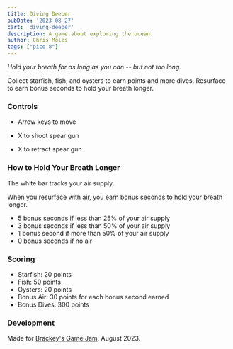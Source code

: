 ```yaml
---
title: Diving Deeper
pubDate: '2023-08-27'
cart: 'diving-deeper'
description: A game about exploring the ocean.
author: Chris Moles
tags: ["pico-8"]
---
```


_Hold your breath for as long as you can -- but not too long._

Collect starfish, fish, and oysters to earn points and more dives. Resurface to earn bonus seconds to hold your breath longer.

### Controls

- Arrow keys to move

- X to shoot spear gun
- X to retract spear gun

### How to Hold Your Breath Longer

The white bar tracks your air supply.

When you resurface with air, you earn bonus seconds to hold your breath longer.

- 5 bonus seconds if less than 25% of your air supply
- 3 bonus seconds if less than 50% of your air supply
- 1 bonus second if more than 50% of your air supply
- 0 bonus seconds if no air

### Scoring

- Starfish: 20 points
- Fish: 50 points
- Oysters: 20 points
- Bonus Air: 30 points for each bonus second earned
- Bonus Dives: 300 points

### Development

Made for [Brackey's Game Jam](https://itch.io/jam/brackeys-10), August 2023.
